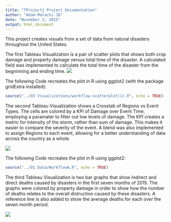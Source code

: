 ```yaml
---
title: "TProject1 Project Documentation"
author: "Adam-Malachi-JD"
date: "November 2, 2015"
output: html_document
---
```


This project creates visuals from a set of data from natural disasters throughout the United States.

The first Tableau Visualization is a pair of scatter plots that shows both crop damage and property damage versus total time of the disaster. A calculated field was implemented to calculate the total time of the disaster from the begninning and ending time. 
![](../03 Visualizations/ScatterPlot.jpg)

The following Code recreates the plot in R using ggplot2 (with the package gridExtra installed):
```r
source("../03 Visualizations/workflow-scatterplot(1).R", echo = TRUE)
```

The second Tableau Visualization shows a Crosstab of Regions vs Event Types. The cells are colored by a KPI of Damage over Event Time, employing a paramater to filter out low levels of damage. The KPI creates a metric for intensity of the storm, rather than sum of damage. This makes it easier to compare the severity of the event. A blend was also implemented to assign Regions to each event, allowing for a better understanding of data across the country as a whole.

![](../03 Visualizations/Crosstab.jpg)

The following Code recreates the plot in R using ggplot2:
```r
source("../01 Data/WorkflowA.R", echo = TRUE)
```

The third Tableau Visualization is two bar graphs that show indirect and direct deaths caused by disasters in the first seven months of 2015. The graphs were colored by property damage in order to show how the number of deaths relates to the overall distruction caused by these disasters. A reference line is also added to show the average deaths for each over the seven month period.

![](../03 Visualizations/BarGraph.jpg)
